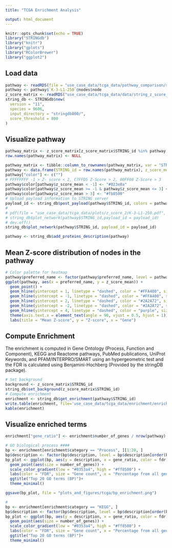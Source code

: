 ```yaml
---
title: "TCGA Enrichment Analysis"

output: html_document
---
```


```r
knitr::opts_chunk$set(echo = TRUE)
library("STRINGdb")
library("knitr")
library("gplots")
library("RColorBrewer")
library("ggplot2")
```
## Load data
```r
pathway <- readRDS(file = "use_case_data/tcga_data/pathway_comparison/selected_pathway_z2.rds")
pathway <- pathway$`K-3-L1-250`@nodes$node
z_score_matrix <- readRDS("use_case_data/tcga_data/data/string_z_score_counts.rds")
string_db <- STRINGdb$new(
  version = "11",
  species = 9606,
  input_directory = "stringdb800/",
  score_threshold = 800
)
```

## Visualize pathway
```r
pathway_matrix <- z_score_matrix[z_score_matrix$STRING_id %in% pathway, ]
row.names(pathway_matrix) <- NULL

pathway_matrix <- tibble::column_to_rownames(pathway_matrix, var = "STRING_id")
pathway <- data.frame(STRING_id = row.names(pathway_matrix), z_score_mean = rowMeans(pathway_matrix[-1]))
pathway["color"] <- c("")
# FFFFFFFF -1 > Z- score < 2, C7FFD5 Z-Score > 2, 00FF00 Z-Score > 3
pathway$color[pathway$z_score_mean < -1] <- "#023e8a"
pathway$color[pathway$z_score_mean >= -1 & pathway$z_score_mean <= 3] <- "#FFFFFFFF"
pathway$color[pathway$z_score_mean > 3] <- "#fb8500"
# Upload payload information to STRING server
payload_id <- string_db$post_payload(pathway$STRING_id, colors = pathway$color)
#
# pdf(file = "use_case_data/tcga_data/plots/z_score_2/K-3-L1-250.pdf", width = 6, height = 7)
# string_db$plot_network(pathway$STRING_id,payload_id = payload_id)
# dev.off()
string_db$plot_network(pathway$STRING_id, payload_id = payload_id)

pathway <- string_db$add_proteins_description(pathway)
```

## Mean Z-score distribution of nodes in the pathway
```r
# Color palette for heatmap
pathway$preferred_name <- factor(pathway$preferred_name, level = pathway$preferred_name[order(pathway$z_score_mean)])
ggplot(pathway, aes(x = preferred_name, y = z_score_mean)) +
  geom_point() +
  geom_hline(yintercept = 1, linetype = "dashed", color = "#FFA400", size = 0.5) +
  geom_hline(yintercept = -1, linetype = "dashed", color = "#FFA400", size = 0.5) +
  geom_hline(yintercept = 2, linetype = "dashed", color = "#2A2A72", size = 0.7) +
  geom_hline(yintercept = -2, linetype = "dashed", color = "#2A2A72", size = 0.7) +
  geom_hline(yintercept = 4, linetype = "dashed", color = "purple", size = 1) +
  theme(axis.text.x = element_text(angle = 90, vjust = 0.5, hjust = 1)) +
  labs(title = "Mean Z-score", y = "Z-score", x = "Gene")
```

## Compute Enrichment
The enrichment is computed in Gene Ontology (Process, Function and Component), KEGG and Reactome pathways, PubMed publications, UniProt Keywords, and PFAM/INTERPRO/SMART using an hypergeometric test and the FDR is calculated using Benjamini-Hochberg (Provided by the   stringDB package).
```r
# Set background
background <- z_score_matrix$STRING_id
string_db$set_background(z_score_matrix$STRING_id)
# Compute enrichment
enrichment <- string_db$get_enrichment(pathway$STRING_id)
write.table(enrichment, file='use_case_data/tcga_data/enrichment/enrichmment_table.tsv', row.names = F, quote=FALSE, sep='\t')
kable(enrichment)
```
## Visualize enriched terms 
```r
enrichment["gene_ratio"] <- enrichment$number_of_genes / nrow(pathway)

# GO biological process ####
bp <- enrichment[enrichment$category == "Process", ][1:20, ]
bp$description <- factor(bp$description, level = bp$description[order(bp$gene_ratio)])
bp_plot <- ggplot(bp, aes(y = description, x = gene_ratio, color = fdr)) +
  geom_point(aes(size = number_of_genes)) +
  scale_color_gradient(low = "#0353a4", high = "#ff8500") +
  labs(color = "FDR", size = "Gene count", x = "Percentage from all genes in the pathway", y = "Biological process") +
  ggtitle("Top 20 GO terms (BP)")+
  theme_minimal()

ggsave(bp_plot, file = "plots_and_figures/tcga/bp_enrichment.png")

#
bp <- enrichment[enrichment$category == "KEGG", ]
bp$description <- factor(bp$description, level = bp$description[order(bp$gene_ratio)])
bp_plot <- ggplot(bp, aes(y = description, x = gene_ratio, color = fdr)) +
  geom_point(aes(size = number_of_genes)) +
  scale_color_gradient(low = "#0353a4", high = "#ff8500") +
  labs(color = "FDR", size = "Gene count", x = "Percentage from all genes in the pathway", y = "Biological process") +
  ggtitle("Top 20 GO terms (BP)")+
  theme_minimal()




```







